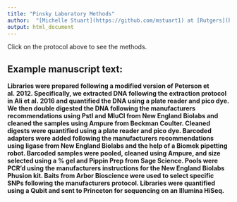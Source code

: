 ```yaml
---
title: "Pinsky Laboratory Methods"
author:  "[Michelle Stuart](https://github.com/mstuart1) at [Rutgers](http://pinsky.marine.rutgers.edu), 2019-07-17, updated `r Sys.Date()`"
output: html_document
---
```


Click on the protocol above to see the methods.

## Example manuscript text:  
**Libraries were prepared following a modified version of Peterson et al. 2012.  Specifically, we extracted DNA following the extraction protocol in Ali et al. 2016 and quantified the DNA using a plate reader and pico dye.  We then double digested the DNA following the manufacturers recommendations using PstI and MluCI from New England Biolabs and cleaned the samples using Ampure from Beckman Coulter.  Cleaned digests were quantified using a plate reader and pico dye.  Barcoded adapters were added following the manufacturers recommendations using ligase from New England Biolabs and the help of a Biomek pipetting robot.  Barcoded samples were pooled, cleaned using Ampure, and size selected using a % gel and Pippin Prep from Sage Science.  Pools were PCR'd using the manufacturers instructions for the New England Biolabs Phusion kit.  Baits from Arbor Bioscience were used to select specific SNPs following the manufacturers protocol.  Libraries were quantified using a Qubit and sent to Princeton for sequencing on an Illumina HiSeq.**
